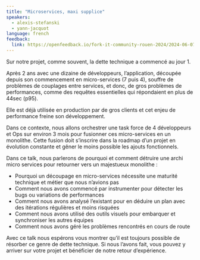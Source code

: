 ```yaml
---
title: "Microservices, maxi supplice"
speakers:
  - alexis-stefanski
  - yann-jacquot
language: french
feedback:
  link: https://openfeedback.io/fork-it-community-rouen-2024/2024-06-07/pBIyCOCfsDUq9UTHyi8M
---
```


Sur notre projet, comme souvent, la dette technique a commencé au jour 1.

Après 2 ans avec une dizaine de développeurs, l’application, découpée depuis son commencement en micro-services (7 puis 4), souffre de problèmes de couplages entre services, et donc, de gros problèmes de performances, comme des requêtes essentielles qui répondaient en plus de 44sec (p95).

Elle est déjà utilisée en production par de gros clients et cet enjeu de performance freine son développement.

Dans ce contexte, nous allons orchestrer une task force de 4 développeurs et Ops sur environ 3 mois pour fusionner ces micro-services en un monolithe. Cette fusion doit s’inscrire dans la roadmap d’un projet en évolution constante et gêner le moins possible les ajouts fonctionnels.

Dans ce talk, nous parlerons de pourquoi et comment détruire une archi micro services pour retourner vers un majestueux monolithe :

- Pourquoi un découpage en micro-services nécessite une maturité technique et métier que nous n’avions pas
- Comment nous avons commencé par instrumenter pour détecter les bugs ou variations de performances
- Comment nous avons analysé l’existant pour en déduire un plan avec des itérations régulières et moins risquées
- Comment nous avons utilisé des outils visuels pour embarquer et synchroniser les autres équipes
- Comment nous avons géré les problèmes rencontrés en cours de route

Avec ce talk nous espérons vous montrer qu’il est toujours possible de résorber ce genre de dette technique. Si nous l’avons fait, vous pouvez y arriver sur votre projet et bénéficier de notre retour d’expérience.
